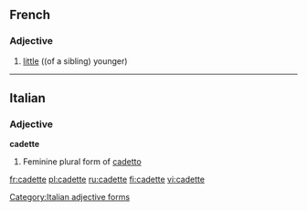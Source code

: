 ==French==

===Adjective===
{{infl|fr|adjective|g=f}}

# [[little]] ((of a sibling) younger)

{{tbot entry|French|little|2007|November}}

----

==Italian==

===Adjective===
'''cadette''' {{f}}

# Feminine plural form of [[cadetto]]

[[Category:Italian adjective forms]]

[[fr:cadette]]
[[pl:cadette]]
[[ru:cadette]]
[[fi:cadette]]
[[vi:cadette]]